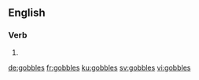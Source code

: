 {{also|Gobbles}}

==English==

===Verb===
{{head|en|verb form}}

# {{en-third-person singular of|gobble}}

[[de:gobbles]]
[[fr:gobbles]]
[[ku:gobbles]]
[[sv:gobbles]]
[[vi:gobbles]]